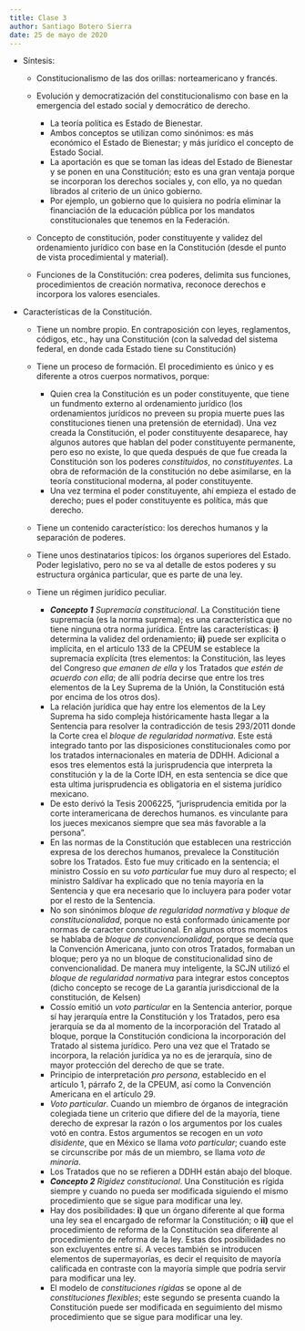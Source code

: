 ```yaml
---
title: Clase 3
author: Santiago Botero Sierra
date: 25 de mayo de 2020
---
```


+ Síntesis:
    - Constitucionalismo de las dos orillas: norteamericano y francés.
    - Evolución y democratización del constitucionalismo con base en la
        emergencia del estado social y democrático de derecho.

        * La teoría política es Estado de Bienestar.
        * Ambos conceptos se utilizan como sinónimos: es más económico el Estado
            de Bienestar; y más jurídico el concepto de Estado Social.
        * La aportación es que se toman las ideas del Estado de Bienestar y se
            ponen en una Constitución; esto es una gran ventaja porque se
            incorporan los derechos sociales y, con ello, ya no quedan librados
            al criterio de un único gobierno.
        * Por ejemplo, un gobierno que lo quisiera no podría eliminar la
            financiación de la educación pública por los mandatos
            constitucionales que tenemos en la Federación.

    - Concepto de constitución, poder constituyente y validez del ordenamiento
        jurídico con base en la Constitución (desde el punto de vista
        procedimiental y material).
    - Funciones de la Constitución: crea poderes, delimita sus funciones,
        procedimientos de creación normativa, reconoce derechos e incorpora los
        valores esenciales.

+ Características de la Constitución.

    - Tiene un nombre propio. En contraposición con leyes, reglamentos, códigos,
        etc., hay una Constitución (con la salvedad del  sistema federal, en
        donde cada Estado tiene su Constitución)
    - Tiene un proceso de formación. El procedimiento es único y es diferente a
        otros cuerpos normativos, porque:

        * Quien crea la Constitución es un poder constituyente, que tiene un
            fundmento externo al ordenamiento jurídico (los ordenamientos
            jurídicos no preveen su propia muerte pues las constituciones tienen
            una pretensión de eternidad). Una vez creada la Constitución, el
            poder constituyente desaparece, hay algunos autores que hablan del
            poder constituyente permanente, pero eso no existe, lo que queda
            después de que fue creada la Constitución son los poderes
            *constituidos*, no *constituyentes*. La obra de reformación de la
            constitución no debe asimilarse, en la teoría constitucional
            moderna, al poder constituyente.
        * Una vez termina el poder constituyente, ahí empieza el estado de
            derecho; pues el poder constituyente es política, más que derecho.

    - Tiene un contenido característico: los derechos humanos y la separación
        de poderes.
    - Tiene unos destinatarios típicos: los órganos superiores del Estado. Poder
        legislativo, pero no se va al detalle de estos poderes y su estructura
        orgánica particular, que es parte de una ley.
    - Tiene un régimen jurídico peculiar.

        * ***Concepto 1*** *Supremacía constitucional*. La Constitución tiene
            supremacía (es la norma suprema); es una  característica que no
            tiene ninguna otra norma jurídica. Entre las características: **i)**
            determina la validez del ordenamiento; **ii)** puede ser explícita o
            implícita, en el artículo 133 de la CPEUM se establece la supremacía
            explícita (tres elementos: la Constitución, las leyes del Congreso
            *que emanen de ella* y los Tratados *que estén de acuerdo con ella*;
            de allí podría decirse que entre los tres elementos de la Ley
            Suprema de la Unión, la Constitución está por encima de los otros
            dos).
        * La relación jurídica que hay entre los elementos de la Ley Suprema ha
            sido compleja históricamente hasta llegar a la Sentencia para
            resolver la contradicción de tesis 293/2011 donde la Corte crea el
            *bloque de regularidad normativa*. Este está integrado tanto por
            las disposiciones constitucionales como por los tratados
            internacionales en materia de DDHH. Adicional a esos tres elementos
            está la jurisprudencia que interpreta la constitución y la de la
            Corte IDH, en esta sentencia se dice que esta  ultima jurisprudencia
            es obligatoria en el sistema jurídico mexicano.
        * De esto derivó la Tesis 2006225, "jurisprudencia emitida por la corte
            interamericana de derechos humanos. es vinculante para los jueces
            mexicanos siempre que sea más favorable a la persona".
        * En las normas de la Constitución que establecen una restricción
            expresa de los derechos humanos, prevalece la Constitución sobre los
            Tratados. Esto fue muy criticado en la sentencia; el ministro Cossío
            en su *voto particular* fue muy duro al respecto; el ministro
            Saldívar ha explicado que no tenía mayoría en la Sentencia y que era
            necesario que lo incluyera para poder votar por el resto de la
            Sentencia.
        * No son sinónimos *bloque de regularidad normativa* y *bloque de
            constitucionalidad*, porque no está conformado únicamente por normas
            de caracter constitucional. En algunos otros momentos se hablaba de
            *bloque de convencionalidad*, porque se decía que la Convención
            Americana, junto con otros Tratados, formaban un bloque; pero ya no
            un bloque de constitucionalidad sino de convencionalidad. De manera
            muy inteligente, la SCJN utilizó el *bloque de regularidad
            normativa* para integrar estos conceptos (dicho concepto se recoge de La garantía jurisdiccional de la constitución, de Kelsen)
        * Cossío emitió un *voto particular* en la Sentencia anterior, porque sí
            hay jerarquía entre la Constitución y los Tratados, pero esa
            jerarquía se da al momento de la incorporación del Tratado al
            bloque, porque la Constitución condiciona la incorporación del
            Tratado al sistema jurídico. Pero una vez que el Tratado se
            incorpora, la relación jurídica ya no es de jerarquía, sino de mayor
            protección del derecho de que se trate.
        * Principio de interpretación *pro persona*, establecido en el artículo
            1, párrafo 2, de la CPEUM, así como la Convención Americana en el
            artículo 29.
        * *Voto particular*. Cuando un miembro de órganos de integración
            colegiada tiene un criterio que difiere del de la mayoría, tiene
            derecho de expresar la razón o los argumentos por los cuales votó en
            contra. Estos argumentos se recogen en un *voto disidente*, que en
            México se llama *voto particular*; cuando este se circunscribe por
            más de un miembro, se llama *voto de minoría*.
        * Los Tratados que no se refieren a DDHH están abajo del bloque.
        * ***Concepto 2*** *Rigidez constitucional*. Una Constitución es rígida
            siempre y cuando no pueda ser modificada siguiendo el mismo
            procedimiento que se sigue para modificar una ley.
        * Hay dos posibilidades: **i)** que un órgano diferente al que forma una
            ley sea el encargado de reformar la Constitución; o **ii)** que el
            procedimiento de reforma de la Constitución sea diferente al
            procedimiento de reforma de la ley. Estas dos posibilidades no son
            excluyentes entre sí. A veces también se introducen elementos de
            supermayorías, es decir el requisito de mayoría calificada en
            contraste con la mayoría simple que podría servir para modificar una
            ley.
        * El modelo de *constituciones rígidas* se opone al de *constituciones
            flexibles*; este segundo se presenta cuando la Constitución puede
            ser modificada en seguimiento del mismo procedimiento que se sigue
            para modificar una ley.
